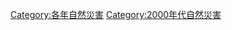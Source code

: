 {{Commons category|2004 natural disasters}}
{{Natural disasters by year|m=2|c=0|d=0|y=4}}

[[Category:各年自然災害|Category:各年自然災害]]
[[Category:2000年代自然災害|Category:2000年代自然災害]]